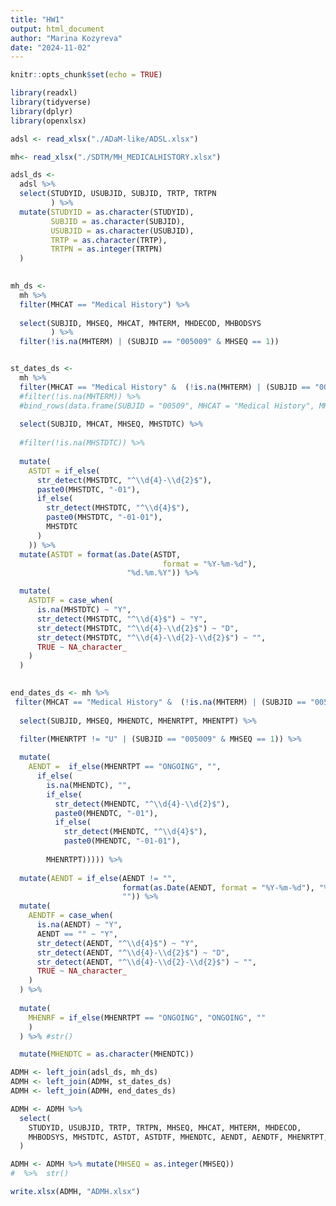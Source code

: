 ```yaml
---
title: "HW1"
output: html_document
author: "Marina Kozyreva"
date: "2024-11-02"
---
```


```r
knitr::opts_chunk$set(echo = TRUE)
```

```r
library(readxl)
library(tidyverse)
library(dplyr)
library(openxlsx)
```

```r
adsl <- read_xlsx("./ADaM-like/ADSL.xlsx")

mh<- read_xlsx("./SDTM/MH_MEDICALHISTORY.xlsx")

```

```r
adsl_ds <- 
  adsl %>% 
  select(STUDYID, USUBJID, SUBJID, TRTP, TRTPN
         ) %>% 
  mutate(STUDYID = as.character(STUDYID),
         SUBJID = as.character(SUBJID),
         USUBJID = as.character(USUBJID),
         TRTP = as.character(TRTP),
         TRTPN = as.integer(TRTPN)
  )
  

```

```r
mh_ds <- 
  mh %>% 
  filter(MHCAT == "Medical History") %>%
  
  select(SUBJID, MHSEQ, MHCAT, MHTERM, MHDECOD, MHBODSYS
         ) %>%
  filter(!is.na(MHTERM) | (SUBJID == "005009" & MHSEQ == 1))



```

```r
st_dates_ds <- 
  mh %>%
  filter(MHCAT == "Medical History" &  (!is.na(MHTERM) | (SUBJID == "005009" & MHSEQ == 1))) %>%
  #filter(!is.na(MHTERM)) %>%
  #bind_rows(data.frame(SUBJID = "00509", MHCAT = "Medical History", MHTERM = NA, )) %>%
  
  select(SUBJID, MHCAT, MHSEQ, MHSTDTC) %>%
  
  #filter(!is.na(MHSTDTC)) %>%
  
  mutate(
    ASTDT = if_else(
      str_detect(MHSTDTC, "^\\d{4}-\\d{2}$"),
      paste0(MHSTDTC, "-01"),
      if_else(
        str_detect(MHSTDTC, "^\\d{4}$"),
        paste0(MHSTDTC, "-01-01"),
        MHSTDTC
      )
    )) %>%
  mutate(ASTDT = format(as.Date(ASTDT, 
                                  format = "%Y-%m-%d"), 
                          "%d.%m.%Y")) %>%

  mutate(
    ASTDTF = case_when(
      is.na(MHSTDTC) ~ "Y",
      str_detect(MHSTDTC, "^\\d{4}$") ~ "Y",
      str_detect(MHSTDTC, "^\\d{4}-\\d{2}$") ~ "D",
      str_detect(MHSTDTC, "^\\d{4}-\\d{2}-\\d{2}$") ~ "",
      TRUE ~ NA_character_
    )
  ) 
      

```

```r
end_dates_ds <- mh %>%
 filter(MHCAT == "Medical History" &  (!is.na(MHTERM) | (SUBJID == "005009" & MHSEQ == 1))) %>%
  
  select(SUBJID, MHSEQ, MHENDTC, MHENRTPT, MHENTPT) %>%

  filter(MHENRTPT != "U" | (SUBJID == "005009" & MHSEQ == 1)) %>%
  
  mutate(
    AENDT =  if_else(MHENRTPT == "ONGOING", "",
      if_else(
        is.na(MHENDTC), "", 
        if_else(
          str_detect(MHENDTC, "^\\d{4}-\\d{2}$"),
          paste0(MHENDTC, "-01"),
          if_else(
            str_detect(MHENDTC, "^\\d{4}$"),
            paste0(MHENDTC, "-01-01"),
      
        MHENRTPT))))) %>%
  
  mutate(AENDT = if_else(AENDT != "",
                         format(as.Date(AENDT, format = "%Y-%m-%d"), "%d.%m.%Y"),
                         "")) %>%
  mutate(
    AENDTF = case_when(
      is.na(AENDT) ~ "Y",
      AENDT == "" ~ "Y",
      str_detect(AENDT, "^\\d{4}$") ~ "Y",
      str_detect(AENDT, "^\\d{4}-\\d{2}$") ~ "D",
      str_detect(AENDT, "^\\d{4}-\\d{2}-\\d{2}$") ~ "",
      TRUE ~ NA_character_
    )
  ) %>%
  
  mutate(
    MHENRF = if_else(MHENRTPT == "ONGOING", "ONGOING", "" 
    )
  ) %>% #str()

  mutate(MHENDTC = as.character(MHENDTC)) 


```



```r
ADMH <- left_join(adsl_ds, mh_ds)
ADMH <- left_join(ADMH, st_dates_ds)
ADMH <- left_join(ADMH, end_dates_ds)
```


```r
ADMH <- ADMH %>%
  select(
    STUDYID, USUBJID, TRTP, TRTPN, MHSEQ, MHCAT, MHTERM, MHDECOD,
    MHBODSYS, MHSTDTC, ASTDT, ASTDTF, MHENDTC, AENDT, AENDTF, MHENRTPT, MHENRF
  ) 

```

```r
ADMH <- ADMH %>% mutate(MHSEQ = as.integer(MHSEQ)) 
#  %>%  str()
```


```r
write.xlsx(ADMH, "ADMH.xlsx")

```
